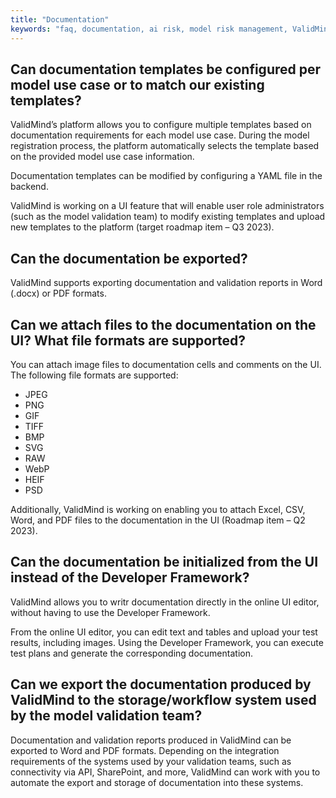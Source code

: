 ```yaml
---
title: "Documentation"
keywords: "faq, documentation, ai risk, model risk management, ValidMind"
---
```


## Can documentation templates be configured per model use case or to match our existing templates?

ValidMind's platform allows you to configure multiple templates based on documentation requirements for each model use case. During the model registration process, the platform automatically selects the template based on the provided model use case information.

Documentation templates can be modified by configuring a YAML file in the backend.

ValidMind is working on a UI feature that will enable user role administrators (such as the model validation team) to modify existing templates and upload new templates to the platform (target roadmap item – Q3 2023).

## Can the documentation be exported?

ValidMind supports exporting documentation and validation reports in Word (.docx) or PDF formats.

## Can we attach files to the documentation on the UI? What file formats are supported?

You can attach image files to documentation cells and comments on the UI. The following file formats are supported:

- JPEG
- PNG
- GIF
- TIFF
- BMP
- SVG
- RAW
- WebP
- HEIF
- PSD

Additionally, ValidMind is working on enabling you to attach Excel, CSV, Word, and PDF files to the documentation in the UI (Roadmap item – Q2 2023).

## Can the documentation be initialized from the UI instead of the Developer Framework?

ValidMind allows you to writr documentation directly in the online UI editor, without having to use the Developer Framework.

From the online UI editor, you can edit text and tables and upload your test results, including images. Using the Developer Framework, you can execute test plans and generate the corresponding documentation.

## Can we export the documentation produced by ValidMind to the storage/workflow system used by the model validation team?

Documentation and validation reports produced in ValidMind can be exported to Word and PDF formats. Depending on the integration requirements of the systems used by your validation teams, such as connectivity via API, SharePoint, and more, ValidMind can work with you to automate the export and storage of documentation into these systems.
